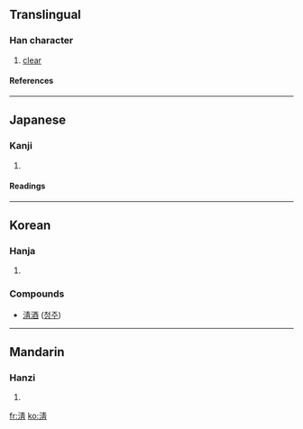 {{see|清}}

==Translingual==
===Han character===
{{Han char|rn=85|rad=水|as=08|sn=11|four=|canj=水手一月 (EQMB), X水手一月 (XEQMB)}}
# [[clear]]
====References====
{{Han ref|kx=0632.150|dkj=17695|dj=1036.030|hdz=31637.111|uh=6DF8|ud=28152}}

----
==Japanese==
===Kanji===
{{ja-kanji|grade=|rs=水08}}
# {{defn|Japanese}} 
====Readings====
{{ja-readings|on=[[せい]] (sei), [[しょう]] (shō)|kun=[[きょい]] (kyoi), [[きよめる]] (kiyomeru)}}

----
==Korean==
===Hanja===
{{ko-hanja|hangeul=청|eumhun=[[맑을]] 청|rv=cheong|mr=ch'ŏng|y=cheng}}
# {{defn|Korean}}
===Compounds===
*[[淸酒]] ([[청주]])

----

==Mandarin==
===Hanzi===
{{cmn-hanzi|pin=[[qīng]] ([[qing1]]), [[yǎn]] ([[yan3]])|wg=ch'ing<sup>1</sup>, yen<sup>3</sup>}}
# {{defn|Mandarin}}

[[fr:淸]]
[[ko:淸]]